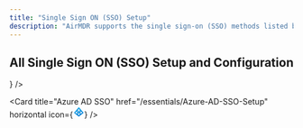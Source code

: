 ```yaml
---
title: "Single Sign ON (SSO) Setup"
description: "AirMDR supports the single sign-on (SSO) methods listed below for authenticating users and granting them access to the user interface."
---
```


## All Single Sign ON (SSO) Setup and Configuration

<CardGroup cols={2}>
  <Card
    title="Okta"
    href="/essentials/Single-SignON-SSO-Setup"
    horizontal
    icon={<svg version="1.1" id="Layer_1" xmlns="http://www.w3.org/2000/svg" xmlnsXlink="http://www.w3.org/1999/xlink" x="10px" y="10px"
viewBox="0 0 1200 600" style={{enableBackground: "new 0 0 1200 600"}} xmlSpace="preserve">
<style type="text/css">
  {`.st0{fill:#007DC1;}`}
</style>
<path className="st0" d="M300.6,227.4C245,227.4,200,272.4,200,328s45,100.6,100.6,100.6s100.6-45,100.6-100.6S356.2,227.4,300.6,227.4z
  M300.6,378.4c-27.8,0-50.4-22.6-50.4-50.4s22.6-50.4,50.4-50.4S351,300.2,351,328C351,355.8,328.4,378.4,300.6,378.4z M477.4,361.8
  c0-8,9.6-11.8,15.2-6.2c25.2,25.6,66.8,69.6,67,69.8c0.6,0.6,1.2,1.6,3.6,2.4c1,0.4,2.6,0.4,4.4,0.4H613c8.2,0,10.6-9.4,6.8-14.2
  l-75.2-77l-4-4c-8.6-10.2-7.6-14.2,2.2-24.6l59.6-66.6c3.8-4.8,1.4-14-7-14h-41.2c-1.6,0-2.8,0-4,0.4c-2.4,0.8-3.4,1.6-4,2.4
  c-0.2,0.2-33.2,35.8-53.6,57.6c-5.6,6-15.6,2-15.6-6.2V167.8c0-5.8-4.8-8-8.6-8h-33.6c-5.8,0-8.6,3.8-8.6,7.2v253.2
  c0,5.8,4.8,7.4,8.8,7.4h33.6c5.2,0,8.6-3.8,8.6-7.6v-58.2H477.4z M751.8,419l-3.6-33.6c-0.4-4.6-4.8-7.8-9.4-7
  c-2.6,0.4-5.2,0.6-7.8,0.6c-26.8,0-48.6-21-50.2-47.6v-44c0-5.4,4-9.8,9.4-9.8h45c3.2,0,8-2.8,8-8.6v-31.8c0-6.2-4-9.4-7.6-9.4
  h-45.4c-5.2,0-9.4-3.8-9.6-9v-51c0-3.2-2.4-8-8.6-8h-33.4c-4.2,0-8.2,2.6-8.2,7.8v163.8c1.4,54.4,46,97.8,100.6,97.8
  c4.6,0,9-0.4,13.4-1C749.2,427.6,752.4,423.6,751.8,419z M994.2,376.8c-28.4,0-32.8-10.2-32.8-48.4v-92.2c0-3.2-2.4-8.6-8.8-8.6H919
  c-4.2,0-8.8,3.4-8.8,8.6v4.2c-14.6-8.4-31.6-13.2-49.6-13.2c-55.6,0-100.6,45-100.6,100.6s45,100.6,100.6,100.6
  c25,0,47.8-9.2,65.4-24.2c9.4,14.4,24.6,24,48.4,24.2c4,0,25.6,0.8,25.6-9.4v-35.8C1000,380.2,997.6,376.8,994.2,376.8L994.2,376.8z
  M860.8,378.4c-27.8,0-50.4-22.6-50.4-50.4c0-27.8,22.6-50.4,50.4-50.4c27.8,0,50.4,22.6,50.4,50.4
  C911,355.8,888.4,378.4,860.8,378.4z"/>
</svg>}
  />

  <Card title="Azure AD SSO" href="/essentials/Azure-AD-SSO-Setup" horizontal icon={<svg xmlns="http://www.w3.org/2000/svg" x="10px" y="10px" width="20" height="20" viewBox="0 0 48 48">
<linearGradient id="ndsBfiwR05QyafXs9DBbUa_opiqp7sRZvdM_gr1" x1="15.809" x2="28.697" y1="5.434" y2="40.619" gradientUnits="userSpaceOnUse"><stop offset="0" stop-color="#28afea"></stop><stop offset="1" stop-color="#047ed6"></stop></linearGradient><path fill="url(#ndsBfiwR05QyafXs9DBbUa_opiqp7sRZvdM_gr1)" d="M23.215,4.368L4.237,27.142c-0.366,0.44-0.3,1.094,0.147,1.452l18.978,15.183	c0.373,0.298,0.903,0.298,1.276,0l18.978-15.183c0.447-0.357,0.513-1.012,0.147-1.452L24.785,4.368	C24.376,3.877,23.624,3.877,23.215,4.368z"></path><path fill="#fff" d="M37.531,25.905c-0.325-0.775-0.907-1.372-1.64-1.68c-0.733-0.308-1.566-0.308-2.345,0.001	c-0.364,0.137-0.698,0.229-0.782,0.229c-0.057-0.001-0.335-0.198-0.661-0.571c-1.695-1.971-4.692-5.6-4.86-5.885	c-0.106-0.176-0.149-0.251-0.148-0.348c0.001-0.104,0.051-0.237,0.164-0.526c0.4-1,0.273-2.139-0.341-3.046	c-0.288-0.426-0.673-0.781-1.112-1.026c-0.47-0.262-0.982-0.395-1.523-0.395c-0.96,0-1.458,0.162-2.129,0.693	c-1.231,0.972-1.588,2.601-0.887,4.054l0.319,0.668l-1.1,1.049c-1.69,1.605-5.061,4.675-5.464,4.978	c-0.177,0.135-0.26,0.195-0.359,0.204c-0.107,0.01-0.256-0.04-0.525-0.129c-0.527-0.175-1.081-0.198-1.603-0.067	c-0.521,0.131-1.012,0.416-1.421,0.825c-0.617,0.617-0.814,1.122-0.814,2.082c0,0.996,0.216,1.485,0.965,2.179	c1.038,0.962,2.361,1.053,3.631,0.25c0.352-0.225,0.553-0.299,0.653-0.241c0.098,0.055,1.535,0.833,3.075,1.665	c1.619,0.875,3.001,1.645,3.109,1.723c0.106,0.08,0.128,0.104,0.118,0.174c-0.014,0.102-0.101,0.286-0.255,0.605	c-0.432,0.928-0.462,2.098-0.072,2.845c0.31,0.6,1.057,1.251,1.7,1.484c0.312,0.115,0.584,0.172,0.874,0.172	c0.276,0,0.568-0.052,0.928-0.155c0.355-0.106,0.743-0.33,1.094-0.629c0.355-0.303,0.639-0.656,0.801-0.996	c0.308-0.647,0.337-1.662,0.065-2.312c-0.263-0.615-0.232-0.745,0.277-1.163c0.453-0.364,1.704-1.245,2.743-1.957	c1.434-0.982,2.181-1.454,2.268-1.476c0.001,0,0.001,0,0.002,0c0.096-0.027,0.395,0.044,0.925,0.334	c0.638,0.346,0.872,0.411,1.473,0.411c0.864,0,1.349-0.187,1.995-0.769c0.446-0.404,0.78-0.955,0.94-1.55	C37.768,27.008,37.741,26.403,37.531,25.905z M24.751,32.182c-0.011-0.012-0.043-0.061-0.071-0.255	c-0.029-0.197-0.051-0.501-0.068-0.955c-0.038-0.977-0.054-2.653-0.068-5.04l-0.032-5.997l0.67-0.446	c0.43-0.286,0.735-0.447,0.792-0.455c0.012,0.001,0.07,0.014,0.259,0.185c0.154,0.139,0.364,0.355,0.643,0.66	c0.545,0.595,1.363,1.541,2.651,3.066l2.294,2.727l-0.031,0.865c-0.011,0.491-0.053,0.99-0.083,1.108	c-0.052,0.201-1.33,1.032-5.41,3.596c0,0,0,0,0,0C25.499,31.746,24.865,32.128,24.751,32.182z M15.992,25.997	c-0.12-0.319-0.206-0.579-0.226-0.654c0.149-0.183,1.562-1.502,3.421-3.191c1.831-1.664,3.263-2.932,3.493-3.094	c0.052,0.049,0.18,0.195,0.353,0.427l0.327,0.448v6.021c0,2.594-0.01,4.004-0.033,4.866c-0.012,0.451-0.029,0.77-0.051,0.977	c-0.027,0.252-0.058,0.294-0.063,0.299c-0.109,0.09-0.736-0.262-1.315-0.6c-1.675-0.966-3.095-1.819-4.107-2.468	c-1.42-0.909-1.581-1.123-1.595-1.169c0-0.109,0-0.422,0.011-0.703C16.219,26.867,16.127,26.369,15.992,25.997z"></path>
</svg>} />
</CardGroup>
